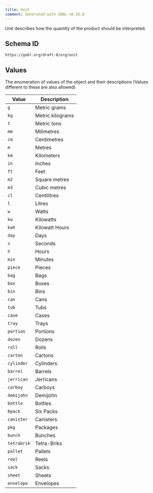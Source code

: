 ```yaml
---
title: Unit
comment: Generated with GOBL v0.35.0
---
```


Unit describes how the quantity of the product should be interpreted.

## Schema ID

`https://gobl.org/draft-0/org/unit`

## Values
The enumeration of values of the object and their descriptions (Values different to these are also allowed)

| Value       | Description      |
|-------------|------------------|
| `g`         | Metric grams     |
| `kg`        | Metric kilograms |
| `t`         | Metric tons      |
| `mm`        | Milimetres       |
| `cm`        | Centimetres      |
| `m`         | Metres           |
| `km`        | Kilometers       |
| `in`        | Inches           |
| `ft`        | Feet             |
| `m2`        | Square metres    |
| `m3`        | Cubic metres     |
| `cl`        | Centilitres      |
| `l`         | Litres           |
| `w`         | Watts            |
| `kw`        | Kilowatts        |
| `kwh`       | Kilowatt Hours   |
| `day`       | Days             |
| `s`         | Seconds          |
| `h`         | Hours            |
| `min`       | Minutes          |
| `piece`     | Pieces           |
| `bag`       | Bags             |
| `box`       | Boxes            |
| `bin`       | Bins             |
| `can`       | Cans             |
| `tub`       | Tubs             |
| `case`      | Cases            |
| `tray`      | Trays            |
| `portion`   | Portions         |
| `dozen`     | Dozens           |
| `roll`      | Rolls            |
| `carton`    | Cartons          |
| `cylinder`  | Cylinders        |
| `barrel`    | Barrels          |
| `jerrican`  | Jerricans        |
| `carboy`    | Carboys          |
| `demijohn`  | Demijohn         |
| `bottle`    | Bottles          |
| `6pack`     | Six Packs        |
| `canister`  | Canisters        |
| `pkg`       | Packages         |
| `bunch`     | Bunches          |
| `tetrabrik` | Tetra-Briks      |
| `pallet`    | Pallets          |
| `reel`      | Reels            |
| `sack`      | Sacks            |
| `sheet`     | Sheets           |
| `envelope`  | Envelopes        |

